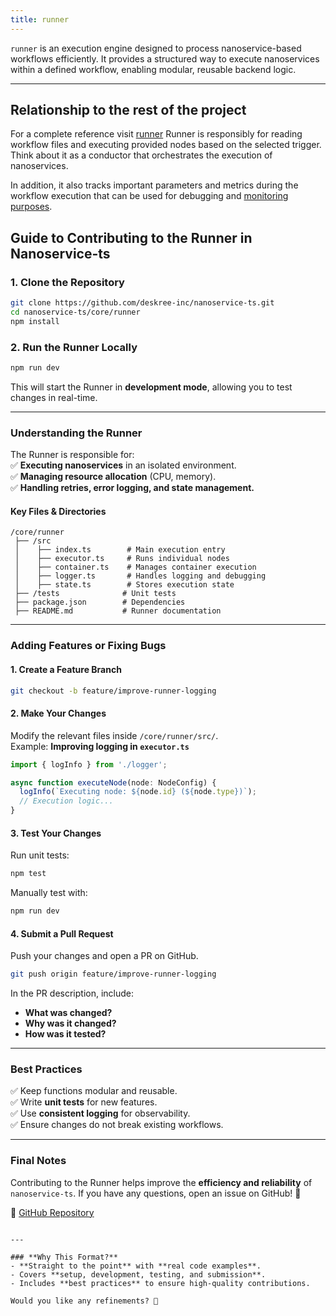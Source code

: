 ```yaml
---
title: runner
---
```


`runner` is an execution engine designed to process nanoservice-based workflows efficiently. It provides a structured way to execute nanoservices within a defined workflow, enabling modular, reusable backend logic.

---

## Relationship to the rest of the project
<Tip> For a complete reference visit [runner](/docs/ref/runner/src/README)</Tip>
Runner is responsibly for reading workflow files and executing provided nodes based on the selected trigger. Think about it as a conductor that orchestrates the execution of nanoservices. 

In addition, it also tracks important parameters and metrics during the workflow execution that can be used for debugging and [monitoring purposes](/docs/d/advanced/monitoring-obserbvability).

## **Guide to Contributing to the Runner in Nanoservice-ts**

### **1. Clone the Repository**  
```bash
git clone https://github.com/deskree-inc/nanoservice-ts.git
cd nanoservice-ts/core/runner
npm install
```

### **2. Run the Runner Locally**  
```bash
npm run dev
```
This will start the Runner in **development mode**, allowing you to test changes in real-time.

---

### **Understanding the Runner**  
The Runner is responsible for:  
✅ **Executing nanoservices** in an isolated environment.  
✅ **Managing resource allocation** (CPU, memory).  
✅ **Handling retries, error logging, and state management.**  

#### **Key Files & Directories**  
```
/core/runner
 ├── /src
 │    ├── index.ts        # Main execution entry
 │    ├── executor.ts     # Runs individual nodes
 │    ├── container.ts    # Manages container execution
 │    ├── logger.ts       # Handles logging and debugging
 │    ├── state.ts        # Stores execution state
 ├── /tests              # Unit tests
 ├── package.json        # Dependencies
 ├── README.md           # Runner documentation
```

---

### **Adding Features or Fixing Bugs**
#### **1. Create a Feature Branch**  
```bash
git checkout -b feature/improve-runner-logging
```

#### **2. Make Your Changes**
Modify the relevant files inside `/core/runner/src/`.  
Example: **Improving logging in `executor.ts`**  
```typescript
import { logInfo } from './logger';

async function executeNode(node: NodeConfig) {
  logInfo(`Executing node: ${node.id} (${node.type})`);
  // Execution logic...
}
```

#### **3. Test Your Changes**  
Run unit tests:  
```bash
npm test
```
Manually test with:  
```bash
npm run dev
```

#### **4. Submit a Pull Request**
Push your changes and open a PR on GitHub.  
```bash
git push origin feature/improve-runner-logging
```
In the PR description, include:  
- **What was changed?**  
- **Why was it changed?**  
- **How was it tested?**  

---

### **Best Practices**
✅ Keep functions modular and reusable.  
✅ Write **unit tests** for new features.  
✅ Use **consistent logging** for observability.  
✅ Ensure changes do not break existing workflows.  

---

### **Final Notes**
Contributing to the Runner helps improve the **efficiency and reliability** of `nanoservice-ts`. If you have any questions, open an issue on GitHub! 🚀  

🔗 [GitHub Repository](https://github.com/deskree-inc/nanoservice-ts.git)  
```

---

### **Why This Format?**
- **Straight to the point** with **real code examples**.  
- Covers **setup, development, testing, and submission**.  
- Includes **best practices** to ensure high-quality contributions.  

Would you like any refinements? 🚀